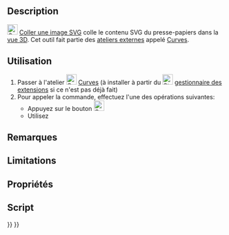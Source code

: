 <languages/>

{{Docnav/fr
|[[Curves_ParametricSolid/fr|Solide paramétrique]]
|[[Curves_ToConsole/fr|Vers la console]]
|[[Curves_Workbench/fr|Atelier Curves]]
|IconL=Curves_ParametricSolid.svg
|IconR=Curves_ToConsole.svg
|IconC=Curves_workbench_icon.svg
}}

{{GuiCommand/fr
|Name=Curves PasteSVG
|Name/fr=Curves Coller une image SVG
|MenuLocation=Misc. → Paste SVG
|Workbenches=[[Curves_Workbench/fr|Curves]]
}}

==Description==

[[Image:Curves_PasteSVG.svg|24px]] [[Curves_PasteSVG/fr|Coller une image SVG]] colle le contenu SVG du presse-papiers dans la [[3D_view/fr|vue 3D]]. Cet outil fait partie des [[External_workbenches/fr|ateliers externes]] appelé [[Curves_Workbench/fr|Curves]].

<span id="Usage"></span>
==Utilisation==

# Passer à l'atelier [[Image:Curves_workbench_icon.svg|24px]] [[Curves_Workbench/fr|Curves]] (à installer à partir du [[Image:Std_AddonMgr.svg|24px]] [[Std_AddonMgr/fr|gestionnaire des extensions]] si ce n'est pas déjà fait)
# Pour appeler la commande, effectuez l'une des opérations suivantes:
#* Appuyez sur le bouton [[Image:Curves_PasteSVG.svg|24px]] 
#* Utilisez {{MenuCommand|Misc. → Paste SVG}}


<span id="Notes"></span>
==Remarques==


==Limitations==


<span id="Properties"></span>
==Propriétés==


<span id="Scripting"></span>
==Script==


{{Docnav/fr
|[[Curves_ParametricSolid/fr|Solide paramétrique]]
|[[Curves_ToConsole/fr|Vers la console]]
|[[Curves_Workbench/fr|Atelier Curves]]
|IconL=Curves_ParametricSolid.svg
|IconR=Curves_ToConsole.svg
|IconC=Curves_workbench_icon.svg
}}

{{Curves Tools navi{{#translation:}}}}
{{Userdocnavi{{#translation:}}}}